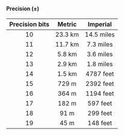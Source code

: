 #### Precision (±)

| Precision bits | Metric  |  Imperial  |
| :------------: | :-----: | :--------: |
|       10       | 23.3 km | 14.5 miles |
|       11       | 11.7 km | 7.3 miles  |
|       12       | 5.8 km  | 3.6 miles  |
|       13       | 2.9 km  | 1.8 miles  |
|       14       | 1.5 km  | 4787 feet  |
|       15       |  729 m  | 2392 feet  |
|       16       |  364 m  | 1194 feet  |
|       17       |  182 m  |  597 feet  |
|       18       |  91 m   |  299 feet  |
|       19       |  45 m   |  148 feet  |
